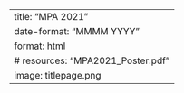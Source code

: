 ---
title: "MPA 2021"
date-format: "MMMM YYYY"
format: html
# resources: "MPA2021_Poster.pdf"
image: titlepage.png
---